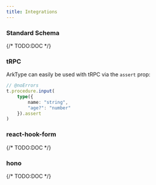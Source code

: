 ```yaml
---
title: Integrations
---
```


### Standard Schema

{/* TODO:DOC */}

### tRPC

ArkType can easily be used with tRPC via the `assert` prop:

```ts
// @noErrors
t.procedure.input(
	type({
		name: "string",
		"age?": "number"
	}).assert
)
```

### react-hook-form

{/* TODO:DOC */}

### hono

{/* TODO:DOC */}
